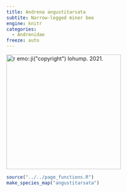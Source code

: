 ```yaml
---
title: Andrena angustitarsata
subtite: Narrow-legged miner bee
engine: knitr
categories:
  - Andrenidae
freeze: auto
---
```

[![`r emo::ji("copyright")` lohump. 2021.](https://inaturalist-open-data.s3.amazonaws.com/photos/17828498/medium.jpeg){height=300}](https://inaturalist.ca/observations/95079312)

```r
source("../../page_functions.R")
make_species_map("angustitarsata")
```
